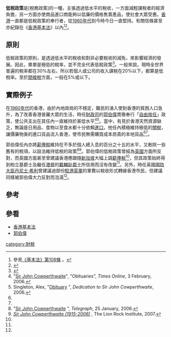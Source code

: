 {{NoteTA
|1=zh:水準; zh-tw:水準; zh-cn:水平; zh-hk:水平
}}
'''低稅政策'''是[稅務政策]的一種，主張透過低水平的稅收，一方面減輕課稅者的經濟負擔，另一方面亦使商品進口商能夠以低廉的價格售賣產品，使社會大眾受惠。[[香港|香港]]一直都是低稅政策的奉行者，從[[香港1960年代|1960年代]]到今時今日一直堅持。有關信條甚至亦紀錄在《[[香港基本法|香港基本法]]》以內<ref>參見[http://www.info.gov.hk/basic_law/fulltext/c-content0205.htm#Section_1 《基本法》第108條] {{Wayback|url=http://www.info.gov.hk/basic_law/fulltext/c-content0205.htm#Section_1 |date=20080729181921 }}。</ref><ref>{{cite web|url=http://www.csb.gov.hk/tc_chi/recruit/cre/1408.html|publisher=香港[[公務員事務局|公務員事務局]]|title=招 聘 事 宜 >> 綜 合 招 聘 考 試 >> 考 試 目 的 >> 參 考 題 目 — 基 本 法 測 試 (學 位 - 專 業 程 度 職 系)|accessdate=2008-07-26|archive-url=https://web.archive.org/web/20080913083848/http://www.csb.gov.hk/tc_chi/recruit/cre/1408.html|archive-date=2008-09-13|dead-url=yes}}</ref>。

== 原則 ==
低稅政策的原則，是透過低水平的稅收和對非必要稅收的減免，來影響經濟的發展。因此，單單是極低的稅率，並不完全代表低稅政策<ref>{{cite web|url=http://www.chinawealthplanning.com/index.php?option=com_content&task=view&id=872&Itemid=120|title=瑞士兩州低稅政策被判違憲|author=Carol Zhu (編)|date=2007-06-20|accessdate=2008-07-26|archive-url=https://web.archive.org/web/20160304105034/http://www.chinawealthplanning.com/index.php?option=com_content&task=view&id=872&Itemid=120|archive-date=2016-03-04|dead-url=yes}}</ref>。一般來說，現時全世界普遍的稅率都在30%左右，所以若個人或公司的收入課稅在20%以下，都算是低稅率。至於[[間接稅|間接稅]]方面，一般在5%或以下。

== 實際例子 ==

在[[香港1960年代|1960年代]]的香港，由於內地政局的不穩定，難民的湧入使到香港的貧困人口急升，為了改善香港普羅大眾的生活，時任[[香港財政司|財政司]]的[[郭伯偉|郭伯偉]]貫徹奉行「[[自由放任|自由放任]]」政策，使公共支出在其任內一直維持於甚低水平<ref name="times">"[http://www.timesonline.co.uk/article/0,,60-2022238_1,00.html Sir John Cowperthwaite]", "Obituaries", ''Times Online'', 3 February, 2006.</ref><ref name="Fraser">Singleton, Alex, "[http://www.freetheworld.com/2006/0EFW2006frntXsum.pdf Obituary] {{Wayback|url=http://www.freetheworld.com/2006/0EFW2006frntXsum.pdf |date=20070702031543 }}", ''Dedication to Sir John Cowperthwaite'', 2006.</ref>。當中，有見於香港天然資源缺乏，無論是日用品、食物以至食水都十分依賴[[進口|進口]]，他任內積極維持極低的[[關稅|關稅]]，讓價廉物美的進口貨品流入香港，使市民無需購買成本昂貴的本地貨品<ref name=Fraser/><ref name=times/>。

郭伯偉任內亦將[[薪俸稅|薪俸稅]]維持在不多於個人總入息的百分之十五的水平，又刪除一些舊有的稅項，以設法維持低稅的政策<ref name="telegraph">"[http://www.telegraph.co.uk/news/main.jhtml?xml=/news/2006/01/25/db2501.xml&sSheet=/portal/2006/01/25/ixportal.html Sir John Cowperthwaite] {{Wayback|url=http://www.telegraph.co.uk/news/main.jhtml?xml=%2Fnews%2F2006%2F01%2F25%2Fdb2501.xml&sSheet=%2Fportal%2F2006%2F01%2F25%2Fixportal.html |date=20071219125623 }}", ''Telegraph'', 25 January, 2006.</ref><ref name="lion">''[http://en-cowperthwaite.blogspot.com/ Sir John Cowperthwaite (1915-2006)] {{Wayback|url=http://en-cowperthwaite.blogspot.com/ |date=20110708034209 }}'', The Lion Rock Institute, 2007.</ref>。郭伯偉的低稅政策曾經為[[英國|英國]]方面所反對，而英國方面甚至曾建議香港應跟隨[[新加坡|新加坡]]大幅上調[[薪俸稅|薪俸稅]]<ref name=Fraser/>，但其政策始終得到柏立基爵士及繼任[[港督|港督]]的[[戴麟趾|戴麟趾爵士]]所信用而沒有改變<ref name=times/>。另外，時任英國[[國防大臣|國防大臣]][[丹尼士·希利|丹尼士·希利]]曾建議過部份[[駐港英軍|駐港英軍]]的軍費以稅收形式轉嫁香港市民，但建議同樣被郭伯偉大力反對而泡湯<ref name=telegraph/>。

== 參考 ==
{{reflist}}

== 參看 ==
* [[香港基本法|香港基本法]]
* [[郭伯偉|郭伯偉]]

[[category:財稅|category:財稅]]
